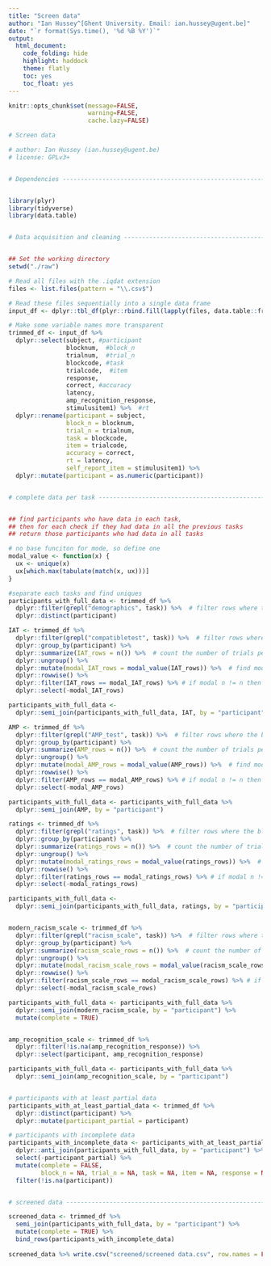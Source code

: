 ```yaml
---
title: "Screen data"
author: "Ian Hussey^[Ghent University. Email: ian.hussey@ugent.be]"
date: "`r format(Sys.time(), '%d %B %Y')`"
output:
  html_document:
    code_folding: hide
    highlight: haddock
    theme: flatly
    toc: yes
    toc_float: yes
---
```


```r
knitr::opts_chunk$set(message=FALSE,
                      warning=FALSE,
                      cache.lazy=FALSE)
```

```r

# Screen data

# author: Ian Hussey (ian.hussey@ugent.be)
# license: GPLv3+


# Dependencies ------------------------------------------------------------


library(plyr)
library(tidyverse)
library(data.table)


# Data acquisition and cleaning -------------------------------------------


## Set the working directory
setwd("./raw")

# Read all files with the .iqdat extension
files <- list.files(pattern = "\\.csv$")  

# Read these files sequentially into a single data frame
input_df <- dplyr::tbl_df(plyr::rbind.fill(lapply(files, data.table::fread, header = TRUE)))  # tbl_df() requires dplyr, rbind.fill() requires plyr, fread requires data.table

```


```r

# Make some variable names more transparent
trimmed_df <- input_df %>%
  dplyr::select(subject, #participant
                blocknum,  #block_n
                trialnum,  #trial_n
                blockcode, #task
                trialcode,  #item
                response,  
                correct, #accuracy
                latency,
                amp_recognition_response,
                stimulusitem1) %>%  #rt
  dplyr::rename(participant = subject,
                block_n = blocknum,
                trial_n = trialnum,
                task = blockcode,
                item = trialcode,
                accuracy = correct,
                rt = latency,
                self_report_item = stimulusitem1) %>%
  dplyr::mutate(participant = as.numeric(participant))


# complete data per task --------------------------------------------------


## find participants who have data in each task, 
## then for each check if they had data in all the previous tasks
## return those participants who had data in all tasks

# no base funciton for mode, so define one
modal_value <- function(x) {
  ux <- unique(x)
  ux[which.max(tabulate(match(x, ux)))]
}

#separate each tasks and find uniques
participants_with_full_data <- trimmed_df %>%
  dplyr::filter(grepl("demographics", task)) %>%  # filter rows where the block_name includes string
  dplyr::distinct(participant)

IAT <- trimmed_df %>%
  dplyr::filter(grepl("compatibletest", task)) %>%  # filter rows where the block_name includes string
  dplyr::group_by(participant) %>%
  dplyr::summarize(IAT_rows = n()) %>%  # count the number of trials per participant
  dplyr::ungroup() %>%
  dplyr::mutate(modal_IAT_rows = modal_value(IAT_rows)) %>%  # find modal n of trials
  dplyr::rowwise() %>%
  dplyr::filter(IAT_rows == modal_IAT_rows) %>% # if modal n != n then data is missing or participants has duplicate performance.
  dplyr::select(-modal_IAT_rows)

participants_with_full_data <- 
  dplyr::semi_join(participants_with_full_data, IAT, by = "participant")

AMP <- trimmed_df %>%
  dplyr::filter(grepl("AMP_test", task)) %>%  # filter rows where the block_name includes string
  dplyr::group_by(participant) %>%
  dplyr::summarize(AMP_rows = n()) %>%  # count the number of trials per participant
  dplyr::ungroup() %>%
  dplyr::mutate(modal_AMP_rows = modal_value(AMP_rows)) %>%  # find modal n of trials
  dplyr::rowwise() %>%
  dplyr::filter(AMP_rows == modal_AMP_rows) %>% # if modal n != n then data is missing or participants has duplicate performance.
  dplyr::select(-modal_AMP_rows)

participants_with_full_data <- participants_with_full_data %>%
  dplyr::semi_join(AMP, by = "participant")

ratings <- trimmed_df %>%
  dplyr::filter(grepl("ratings", task)) %>%  # filter rows where the block_name includes string
  dplyr::group_by(participant) %>%
  dplyr::summarize(ratings_rows = n()) %>%  # count the number of trials per participant
  dplyr::ungroup() %>%
  dplyr::mutate(modal_ratings_rows = modal_value(ratings_rows)) %>%  # find modal n of trials
  dplyr::rowwise() %>%
  dplyr::filter(ratings_rows == modal_ratings_rows) %>% # if modal n != n then data is missing or participants has duplicate performance.
  dplyr::select(-modal_ratings_rows)

participants_with_full_data <- 
  dplyr::semi_join(participants_with_full_data, ratings, by = "participant")


modern_racism_scale <- trimmed_df %>%
  dplyr::filter(grepl("racism_scale", task)) %>%  # filter rows where the block_name includes string
  dplyr::group_by(participant) %>%
  dplyr::summarize(racism_scale_rows = n()) %>%  # count the number of trials per participant
  dplyr::ungroup() %>%
  dplyr::mutate(modal_racism_scale_rows = modal_value(racism_scale_rows)) %>%  # find modal n of trials
  dplyr::rowwise() %>%
  dplyr::filter(racism_scale_rows == modal_racism_scale_rows) %>% # if modal n != n then data is missing or participants has duplicate performance.
  dplyr::select(-modal_racism_scale_rows)

participants_with_full_data <- participants_with_full_data %>%
  dplyr::semi_join(modern_racism_scale, by = "participant") %>%
  mutate(complete = TRUE)


amp_recognition_scale <- trimmed_df %>%
  dplyr::filter(!is.na(amp_recognition_response)) %>%
  dplyr::select(participant, amp_recognition_response)

participants_with_full_data <- participants_with_full_data %>%
  dplyr::semi_join(amp_recognition_scale, by = "participant")


# participants with at least partial data
participants_with_at_least_partial_data <- trimmed_df %>%
  dplyr::distinct(participant) %>%
  dplyr::mutate(participant_partial = participant) 

# participants with incomplete data
participants_with_incomplete_data <- participants_with_at_least_partial_data %>%
  dplyr::anti_join(participants_with_full_data, by = "participant") %>%
  select(-participant_partial) %>%
  mutate(complete = FALSE, 
         block_n = NA, trial_n = NA, task = NA, item = NA, response = NA, accuracy = NA, rt = NA, amp_recognition_response = NA) %>%
  filter(!is.na(participant))


# screened data -----------------------------------------------------------

screened_data <- trimmed_df %>%
  semi_join(participants_with_full_data, by = "participant") %>%
  mutate(complete = TRUE) %>%
  bind_rows(participants_with_incomplete_data)
 
screened_data %>% write.csv("screened/screened data.csv", row.names = FALSE)


```